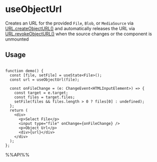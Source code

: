 # useObjectUrl

Creates an URL for the provided `File`, `Blob`, or `MediaSource` via [URL.createObjectURL()](https://developer.mozilla.org/en-US/docs/Web/API/URL/createObjectURL) and automatically releases the URL via [URL.revokeObjectURL()](https://developer.mozilla.org/en-US/docs/Web/API/URL/revokeObjectURL) when the source changes or the component is unmounted


## Usage

```tsx live

function demo() {
  const [file, setFile] = useState<File>();
  const url = useObjectUrl(file);

  const onFileChange = (e: ChangeEvent<HTMLInputElement>) => {
    const target = e.target;
    const files = target.files;
    setFile(files && files.length > 0 ? files[0] : undefined);
  };
  return (
    <div>
      <p>Select File</p>
      <input type="file" onChange={onFileChange} />
      <p>Object Url</p>
      <div>{url}</div>
    </div>
  );
};

```

%%API%%